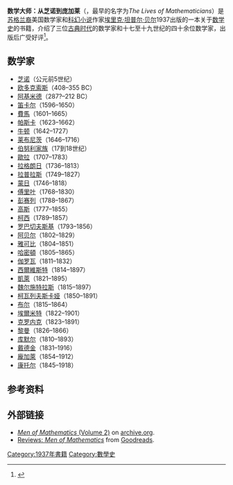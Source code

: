 {{Infobox book
| italic title   = <!--(see above)-->
| name           = ''Men of Mathematics: The Lives and Achievements of the Great Mathematicians from Zeno to Poincaré''<br>数学大师：从芝诺到庞加莱
| image          = <!-- FAIR USE of Men of Mathematics.JPG: see image description page at http://en.wikipedia.org/wiki/Image:Men of Mathematics.JPG for rationale -->
| image_size     = 
| alt            = 
| caption        =  
| author         = [[埃里克·坦普尔·贝尔|E·T·贝尔]]
| audio_read_by  = 
| title_orig     = 
| orig_lang_code = 
| title_working  = 
| translator     = 
| illustrator    = 
| cover_artist   = 
| country        = 
| language       = 
| series         = 
| release_number = 
| subject        = [[数学史|数学史]]
| set_in         = 
| pub_date     = 1937
| media_type     = 
| pages          = 
| awards         = 
| isbn           = 
| isbn_note      = 
| oclc           = 
| dewey          = 
| congress       = 
| preceded_by    = 
| followed_by    = 
| native_wikisource = 
| wikisource     = 
| notes          =
| exclude_cover  = 
}}
'''数学大师：从芝诺到庞加莱'''（{{lang-en|''Men of Mathematics: The Lives and Achievements of the Great Mathematicians from Zeno to Poincaré''}}，最早的名字为''The Lives of Mathematicians''）是[[苏格兰裔美国人|苏格兰裔]]美国数学家和[[科幻小说|科幻小说]]作家[[埃里克·坦普尔·贝尔|埃里克·坦普尔·贝尔]]1937出版的一本关于[[数学史|数学史]]的书籍，介绍了三位[[古典时代|古典时代]]的数学家和十七至十九世纪的四十余位数学家，出版后广受好评<ref>{{Cite journal |last=Grattan-Guinness |first=Ivor |authorlink=Ivor Grattan-Guinness |year=1971 |title=Towards a Biography of Georg Cantor |doi=10.1080/00033797100203837 |journal=[[Annals_of_Science|Annals of Science]] |volume=27 |pages=345–391 }}</ref>。
==数学家==
{{Div col|cols=4}}
*[[埃利亚的芝诺|芝诺]]（公元前5世纪）
*[[欧多克索斯|欧多克索斯]]（408–355 BC）
*[[阿基米德|阿基米德]]（287?–212 BC）
*[[勒内·笛卡尔|笛卡尔]]（1596–1650）
*[[皮埃爾·德·費馬|費馬]]（1601–1665）
*[[布莱兹·帕斯卡|帕斯卡]]（1623–1662）
*[[艾萨克·牛顿|牛顿]]（1642–1727）
*[[戈特弗里德·莱布尼茨|莱布尼茨]]（1646–1716）
*[[伯努利家族|伯努利家族]]（17到18世纪）
*[[萊昂哈德·歐拉|歐拉]]（1707–1783）
*[[约瑟夫·拉格朗日|拉格朗日]]（1736–1813）
*[[皮埃尔-西蒙·拉普拉斯|拉普拉斯]]（1749–1827）
*[[加斯帕尔·蒙日|蒙日]]（1746–1818）
*[[约瑟夫·傅里叶|傅里叶]]（1768–1830）
*[[让-维克托·彭赛列|彭赛列]]（1788–1867）
*[[卡爾·弗里德里希·高斯|高斯]]（1777–1855）
*[[奧古斯丁·路易·柯西|柯西]]（1789–1857）
*[[尼古拉·罗巴切夫斯基|罗巴切夫斯基]]（1793–1856）
*[[尼尔斯·阿贝尔|阿贝尔]]（1802–1829）
*[[卡爾·雅可比|雅可比]]（1804–1851）
*[[威廉·哈密頓|哈密頓]]（1805–1865）
*[[埃瓦里斯特·伽罗瓦|伽罗瓦]]（1811–1832）
*[[詹姆斯·約瑟夫·西爾維斯特|西爾維斯特]]（1814–1897）
*[[阿瑟·凱萊|凱萊]]（1821–1895）
*[[卡尔·魏尔施特拉斯|魏尔施特拉斯]]（1815–1897）
*[[柯瓦列夫斯卡娅|柯瓦列夫斯卡娅]]（1850–1891）
*[[乔治·布尔|布尔]]（1815–1864）
*[[夏爾·埃爾米特|埃爾米特]]（1822–1901）
*[[利奥波德·克罗内克|克罗内克]]（1823–1891）
*[[伯恩哈德·黎曼|黎曼]]（1826–1866）
*[[恩斯特·库默尔|库默尔]]（1810–1893）
*[[理查德·戴德金|戴德金]]（1831–1916）
*[[亨利·龐加萊|龐加萊]]（1854–1912）
*[[格奥尔格·康托尔|康托尔]]（1845–1918）
{{div col end}}

== 参考资料 ==
{{reflist|30em}}
==外部链接==
* [https://archive.org/details/in.ernet.dli.2015.59359 ''Men of Mathematics'' (Volume 2)] on [[archive.org|archive.org]].
* [https://www.goodreads.com/book/show/66358.Men_of_Mathematics Reviews: ''Men of Mathematics''] {{Wayback|url=https://www.goodreads.com/book/show/66358.Men_of_Mathematics |date=20201004060443 }} from [[Goodreads|Goodreads]].

[[Category:1937年書籍|Category:1937年書籍]]
[[Category:數學史|Category:數學史]]